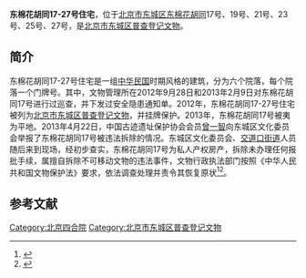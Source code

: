 '''东棉花胡同17-27号住宅'''，位于[[北京市|北京市]][[东城区_(北京市)|东城区]][[东棉花胡同|东棉花胡同]]17号、19号、21号、23号、25号、27号，是[[北京市东城区普查登记文物|北京市东城区普查登记文物]]。

==简介==
东棉花胡同17-27号住宅是一组[[中华民国|中华民国]]时期风格的建筑，分为六个院落，每个院落一个门牌号。其中，文物管理所在2012年9月28日和2013年2月9日对东棉花胡同17号进行过巡查，并下发过安全隐患通知单。2012年，东棉花胡同17-27号住宅被列为[[北京市东城区普查登记文物|北京市东城区普查登记文物]]，并挂牌保护。2013年，东棉花胡同17号被夷为平地。2013年4月22日，中国古迹遗址保护协会会员[[曾一智|曾一智]]向东城区文化委员会举报了东棉花胡同17号被违法拆除的情况。东城区文化委员会、[[交道口街道|交道口街道]]人员随后来到现场，经初步查实，东棉花胡同17号为私人产权房产，拆除未办理任何报批手续，属擅自拆除不可移动文物的违法事件，文物行政执法部门按照《中华人民共和国文物保护法》要求，依法调查处理并责令其恢复原状<ref>{{Cite web |url = http://news.meishujia.cn/?act=app&appid=4096&mid=16648&p=view |title = 东城188处文物一边挂牌一边拆 |author =  |date = 2013-04-22 |publisher = 中国美术家网 |language =  |accessdate =  |quote =  |archive-date = 2019-02-19 |archive-url = https://web.archive.org/web/20190219172256/http://news.meishujia.cn/?act=app&appid=4096&mid=16648&p=view |dead-url = no }}</ref><ref>{{Cite web|url = http://whw.bjdch.gov.cn/n1523901/n2213050/c2214220/content.html|title = 东棉花胡同17号院举报受理情况说明|author = |date = 2013-04-22|publisher = 东城区文化委员会|language = |accessdate = |quote = }}{{Dead link|date=2018年8月 |bot=InternetArchiveBot |fix-attempted=yes }}</ref>。

==参考文献==
{{reflist}}

[[Category:北京四合院|Category:北京四合院]]
[[Category:北京市东城区普查登记文物|Category:北京市东城区普查登记文物]]